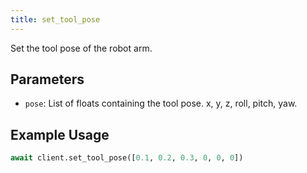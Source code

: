 ```yaml
---
title: set_tool_pose
---
```


Set the tool pose of the robot arm.

## Parameters

- `pose`: List of floats containing the tool pose. x, y, z, roll, pitch, yaw.

## Example Usage

```python
await client.set_tool_pose([0.1, 0.2, 0.3, 0, 0, 0])
``` 